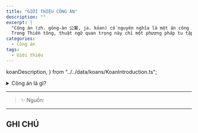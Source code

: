 ```yaml
---
title: "GIỚI THIỆU CÔNG ÁN"
description: ""
excerpt: |
  "Công án (zh. gōng-àn 公案, ja. kōan) cố nguyên nghĩa là một án công khai, quyết định phải trái trong quan phủ.
  Trong Thiền tông, thuật ngữ quan trọng này chỉ một phương pháp tu tập thiền định đặc biệt."
categories:
  - Công án
tags:
  - Giới thiệu
---
```


  koanDescription,
} from "../../data/koans/KoanIntroduction.ts";

<section className="rules" id="rules">
  <div className="container">
      <details>
          <summary>Công án là gì?</summary>
          <p>
              Công án có thể là một đoạn kinh, một kinh nghiệm giác ngộ, một câu chuyện về một vị sư, một cuộc đàm thoại, vấn đáp hay một cuộc pháp chiến.

              Nhưng chúng có chung một điều là đề cập đến thể tính của vạn vật.

              Đặc trưng của công án là thường thường nghịch lý, "nằm ngoài phạm vi của lý luận". Công án không phải là "câu đố" thông thường vì nó không hề được giải đáp bằng lý luận, muốn hiểu nó phải nhảy qua một cấp độ khác của nhận thức.

              Khoảng giữa thế kỉ thứ 10, Thiền tông bắt đầu dùng công án như phương tiện để giáo hoá và các thiền sinh sử dụng chúng làm đối tượng quán tưởng trong lúc thiền.

              Vì lời giải của công án thường nằm ngoài lý luận, nên thiền sinh thấy rõ giới hạn của tư duy và bị buộc phải chuyển hoá tâm thức bằng một bước nhảy của trực giác, nhảy qua khỏi sự mâu thuẫn của lý luận nhị nguyên.

              Với tâm thức này, thiền sinh có một kinh nghiệm trực tiếp về thể tính. Phương tiện công án được phổ biến trong các dòng thiền Lâm Tế tông, Tào Động tông ở Trung Quốc và Nhật Bản. Người ta cho rằng, gom góp lại có tất cả khoảng 1700 công án - một con số mang giá trị trừu tượng - và trong số đó 500-600 ngày nay còn được lưu hành tại Nhật.

              Phần lớn các công án được ghi lại trong các tập như Vô môn quan, Bích nham lục, Thong dong lục, Tiếng Sáo Thép, Không Cốc Tập... & Lâm Tế lục, Chỉ Nguyệt Lục.

              Người ta thường nhắc đến việc sử dụng công án làm phương tiện tu tập trong tông Lâm Tế nhưng chính tông Tào Động cũng thường hay sử dụng.

              Các vị Thiền sư sau này khuyến khích môn đệ của mình tham quán công án nhằm cản trở tâm thức của thiền sinh trở lại tâm trạng của phàm phu - sau khi đã nếm được mùi vị giác ngộ lần đầu, có thể gọi là "lần đầu thấy đạo".

              Ngoài ra, việc quán công án cũng giúp thiền sinh phát triển và mở rộng kinh nghiệm giác ngộ cho đến lúc tỉnh ngộ triệt để, được thầy ấn khả.

              Khi trắc nghiệm sự chứng ngộ của môn đệ trong lúc tu tập công án cấp cao, các vị Thiền sư thường đặt ra những câu hỏi đặc biệt, hỏi ngang dọc, hỏi về sự liên hệ của công án (thiền sinh đang quán) với giáo lý Đại thừa, đặt những câu hỏi mới, khác biệt (tạp tắc 雜則, ja. zassoku) song song với công án gốc (bản tắc 本則, ja. honsoku) và vì vậy, công án chính được sáng rọi cùng tận bằng nhiều cách khác nhau.

              Điều dĩ nhiên là thiền sinh không thể tham quán tất cả 1700 công án nhưng một số tương đối lớn được tham quán và thiền sinh được trắc nghiệm tường tận.

              Bản tắc (zh.本則, ja. honsoku) nghĩa là "Quy tắc căn bản", là một cách gọi khác của một Công án, được sử dụng trong hai tập Bích nham lục và Vô môn quan để phân biệt với những thành phần khác của công án như "thuỳ thị", "trước ngữ," "bình xướng".

          </p>
      </details>

      <div className="section-description bottom">
          { koanDescription?.bottom?.intro }
          { koanDescription?.bottom?.body?.map(line => <h5>{line}</h5>) }
      </div>

      <div className="section-description blockquote">
          <p><em>{ koanDescription?.blockquote?.intro }</em></p>
          <blockquote cite="https://vi.wikipedia.org/wiki/C%C3%B4ng_%C3%A1n">
              { koanDescription?.blockquote?.body }
          </blockquote>
      </div>

      <div className="rules-grid">
          Trong Lâm Tế tông tại Nhật Bản, các vị thiền sư thường phân biệt 5 loại công án:
          {
              koanTypes?.map(type => <div className="rule-card">
                  <h3 className="rule-title">{ type.title }</h3>
                  <p><em>{ type.subTitle }</em></p>
                  <p className="rule-description">{ type.description }</p>
              </div>)
          }
      </div>

  </div>
</section>

<hr className="blog-rule" />

> ✨ Nguồn:

<hr className="blog-rule" />

## GHI CHÚ

[^1]: ⭐️

